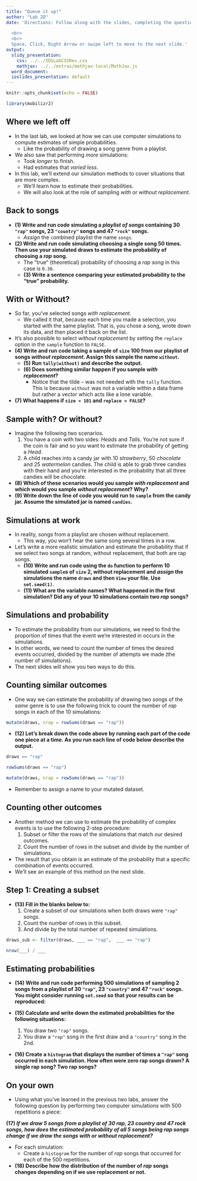 ```yaml
---
title: "Queue it up!"
author: "Lab 2D"
date: 'Directions: Follow along with the slides, completing the questions in <font color=#25679E><b>blue</b></font> on your computer, and answering the questions in **red** in your journal.  
  
  <br>
  <br>
  Space, Click, Right Arrow or swipe left to move to the next slide.'
output:
  slidy_presentation:
    css: ../../IDSLabCSSRev.css
    mathjax: ../../extras/mathjax-local/MathJax.js
  word_document:
  ioslides_presentation: default
---
```


```r
knitr::opts_chunk$set(echo = FALSE)
```
 
```r
library(mobilizr2)
```

## Where we left off

- In the last lab, we looked at how we can use computer simulations to compute estimates of simple probabilities.
  - Like the probability of drawing a song genre from a playlist.
- We also saw that performing _more_ simulations:
    - Took _longer_ to finish.
    - Had estimates that _varied less_.
- In this lab, we'll extend our simulation methods to cover situations that are more complex.
    - We'll learn how to estimate their probabilities.
    - We will also look at the role of sampling _with_ or _without_ _replacement_.
    

## Back to songs

- **(1) Write and run code simulating a _playlist of songs_ containing 30 `"rap"` songs, 23 `"country"` songs and 47 `"rock"` songs.**
    - <span class="blue">_Assign_ the `c`ombined playlist the name `songs`.</span>
- **(2) Write and run code simulating choosing a single song 50 times. Then use your simulated draws to estimate the probability of choosing a _rap_ song.**
    - The "true" (theoretical) probability of choosing a _rap song_ in this case is `0.30`.
    - **(3) Write a sentence comparing your estimated probability to the "true" probability.**


## With or Without?

- So far, you've selected songs _with replacement_. 
    - We called it that, because each time you made a selection, you started with the same playlist. That is, you chose a song, wrote down its data, and then placed it back on the list.
- It's also possible to select _without replacement_ by setting the `replace` option in the `sample` function to `FALSE`.
- **(4) Write and run code taking a sample of `size` 100 from our playlist of songs _without replacement_. Assign this sample the name `without`.**
    - **(5) Run `tally(without)` and describe the output.**
    - **(6) Does something similar happen if you sample _with replacement_?**
      - Notice that the tilde `~` was not needed with the `tally` function. This is because `without` was not a variable within a data frame but rather a vector which acts like a lone variable.
- **(7) What happens if `size = 101` and `replace = FALSE`?**


## Sample with? Or without?

- Imagine the following two scenarios.
    1. You have a coin with two sides: _Heads_ and _Tails_. You're not sure if the coin is fair and so you want to estimate the probability of getting a _Head_.
    2. A child reaches into a candy jar with 10 _strawberry_, 50 _chocolate_ and 25 _watermelon_ candies. The child is able to grab three candies with their hand and you're interested in the probability that all three candies will be chocolate.
- **(8) Which of these scenarios would you sample _with replacement_ and which would you sample _without replacement_? Why?**
- **(9) Write down the line of code you would run to `sample` from the candy jar. Assume the simulated jar is named `candies`.**


## Simulations at work

- In reality, songs from a playlist are chosen without replacement.
    - This way, you won't hear the same song several times in a row.
- Let's write a more realistic simulation and estimate the probability that if we select two songs at random, without replacement, that both are rap songs.
    - **(10) Write and run code using the `do` function to perform 10 simulated `sample`s of `size` 2, without replacement and _assign_ the simulations the name `draws` and then `View` your file. Use `set.seed(1)`.**
    - **(11) What are the variable names? What happened in the first simulation? Did any of your 10 simulations contain two _rap_ songs?**

## Simulations and probability

- To estimate the probability from our simulations, we need to find the proportion of times that the event we're interested in occurs in the simulations.
- In other words, we need to count the number of times the desired events occurred, divided by the number of attempts we made (the number of simulations).
- The next slides will show you two ways to do this.


## Counting similar outcomes

- One way we can estimate the probability of drawing two songs of the _same_ genre is to use the following trick to count the number of _rap_ songs in each of the 10 simulations:

```r
mutate(draws, nrap = rowSums(draws == "rap"))
```

- **(12) Let's break down the code above by running each part of the code one piece at a time. As you run each line of code below describe the output.**
```r
draws == "rap"
```

```r
rowSums(draws == "rap")
```

```r
mutate(draws, nrap = rowSums(draws == "rap"))
```

- <span class="blue">Remember to assign a name to your mutated dataset.</span>

## Counting other outcomes

- Another method we can use to estimate the probability of complex events is to use the following 2-step procedure:
    1. Subset or filter the rows of the simulations that match our desired outcomes.
    2. Count the number of rows in the subset and divide by the number of simulations.
- The result that you obtain is an estimate of the probability that a specific combination of events occurred.
- We'll see an example of this method on the next slide.


## Step 1: Creating a subset

- **(13) Fill in the blanks below to:**
    1. Create a subset of our simulations when both draws were `"rap"` songs.
    2. Count the number of rows in this subset.
    3. And divide by the total number of repeated simulations.
    
```r
draws_sub <- filter(draws, ___ == "rap",  ___ == "rap")
```
```r
nrow(___) / ___
```


## Estimating probabilities

- **(14) Write and run code performing 500 simulations of sampling 2 songs from a playlist of 30 `"rap"`, 23 `"country"` and 47 `"rock"` songs. You might consider running `set.seed` so that your results can be reproduced:**

- **(15) Calculate and write down the estimated probabilities for the following situations:**
    1. You draw two `"rap"` songs.
    2. You draw a `"rap"` song in the first draw and a `"country"` song in the 2nd.

- **(16) Create a `histogram` that displays the number of times a `"rap"` song occurred in each simulation. How often were zero rap songs drawn? A single rap song? Two rap songs?**


## On your own

- <span class="blue">Using what you've learned in the previous two labs, answer the following question by performing two computer simulations with 500 repetitions a piece:</span>

**(17) _If we draw 5 songs from a playlist of 30 rap, 23 country and 47 rock songs, how does the estimated probability of all 5 songs being rap songs change if we draw the songs with or without replacement?_**

- For each simulation:
    - <span class="blue">Create a `histogram` for the number of _rap_ songs that occurred for each of the 500 repetitions.</span>
- **(18) Describe how the distribution of the number of _rap_ songs changes depending on if we use replacement or not.**

